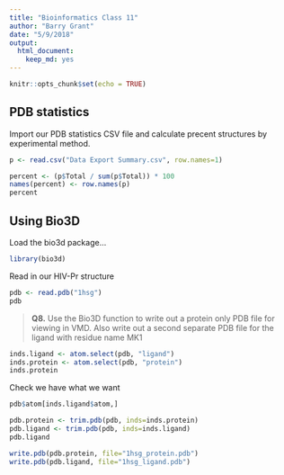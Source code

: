 ```yaml
---
title: "Bioinformatics Class 11"
author: "Barry Grant"
date: "5/9/2018"
output: 
  html_document: 
    keep_md: yes
---
```


```r
knitr::opts_chunk$set(echo = TRUE)
```

## PDB statistics

Import our PDB statistics CSV file and calculate precent structures by experimental method.

```r
p <- read.csv("Data Export Summary.csv", row.names=1)
```

```r
percent <- (p$Total / sum(p$Total)) * 100
names(percent) <- row.names(p)
percent
```

## Using Bio3D

Load the bio3d package...

```r
library(bio3d)
```

Read in our HIV-Pr structure

```r
pdb <- read.pdb("1hsg")
pdb
```

> **Q8.** Use the Bio3D   function to write out a protein only PDB file for viewing in VMD. Also write out a second separate PDB file for the ligand with residue name MK1

```r
inds.ligand <- atom.select(pdb, "ligand")
inds.protein <- atom.select(pdb, "protein")
inds.protein
```

Check we have what we want

```r
pdb$atom[inds.ligand$atom,]
```


```r
pdb.protein <- trim.pdb(pdb, inds=inds.protein)
pdb.ligand <- trim.pdb(pdb, inds=inds.ligand)
pdb.ligand
```

```r
write.pdb(pdb.protein, file="1hsg_protein.pdb")
write.pdb(pdb.ligand, file="1hsg_ligand.pdb")

```











